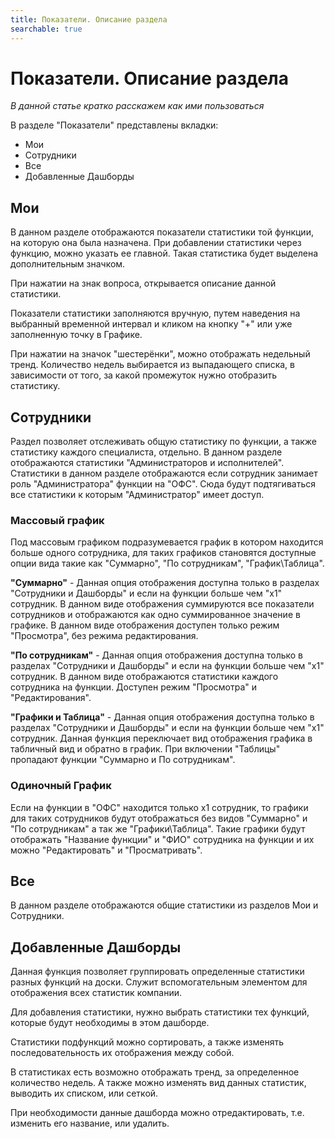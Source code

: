 ```yaml
---
title: Показатели. Описание раздела
searchable: true
---
```


# Показатели. Описание раздела

*В данной статье кратко расскажем как ими пользоваться*

В разделе "Показатели" представлены вкладки:

* Мои
* Сотрудники
* Все
* Добавленные Дашборды

## Мои

В данном разделе отображаются показатели статистики той функции, на которую она была назначена. При добавлении статистики через функцию, можно указать ее главной. Такая статистика будет выделена дополнительным значком.

При нажатии на знак вопроса, открывается описание данной статистики.

Показатели статистики заполняются вручную, путем наведения на выбранный временной интервал и кликом на кнопку "+" или уже заполненную точку в Графике.

При нажатии на значок "шестерёнки", можно отображать недельный тренд. Количество недель выбирается из выпадающего списка, в зависимости от того, за какой промежуток нужно отобразить статистику.

## Сотрудники

Раздел позволяет отслеживать общую статистику по функции, а также статистику каждого специалиста, отдельно. В данном разделе отображаются статистики "Администраторов и исполнителей". Статистики в данном разделе отображаются если сотрудник занимает роль "Администратора" функции на "ОФС". Сюда будут подтягиваться все статистики к которым "Администратор" имеет доступ.

### Массовый график

Под массовым графиком подразумевается график в котором находится больше одного сотрудника, для таких графиков становятся доступные опции вида такие как "Суммарно", "По сотрудникам", "График\Таблица".

**"Суммарно"** - Данная опция отображения доступна только в разделах "Сотрудники и Дашборды" и если на функции больше чем "х1" сотрудник. В данном виде отображения суммируются все показатели сотрудников и отображаются как одно суммированное значение в графике. В данном виде отображения доступен только режим "Просмотра", без режима редактирования.

**"По сотрудникам"** - Данная опция отображения доступна только в разделах "Сотрудники и Дашборды" и если на функции больше чем "х1" сотрудник. В данном виде отображаются статистики каждого сотрудника на функции. Доступен режим "Просмотра" и "Редактирования".

**"Графики и Таблица"** - Данная опция отображения доступна только в разделах "Сотрудники и Дашборды" и если на функции больше чем "х1" сотрудник. Данная функция переключает вид отображения графика в табличный вид и обратно в график. При включении "Таблицы" пропадают функции "Суммарно и По сотрудникам".

### Одиночный График

Если на функции в "ОФС" находится только х1 сотрудник, то графики для таких сотрудников будут отображаться без видов "Суммарно" и "По сотрудникам" а так же "Графики\Таблица". Такие графики будут отображать "Название функции" и "ФИО" сотрудника на функции и их можно "Редактировать" и "Просматривать".

## Все

В данном разделе отображаются общие статистики из разделов Мои и Сотрудники.

## Добавленные Дашборды

Данная функция позволяет группировать определенные статистики разных функций на доски. Служит вспомогательным элементом для отображения всех статистик компании.

Для добавления статистики, нужно выбрать статистики тех функций, которые будут необходимы в этом дашборде.

Статистики подфункций можно сортировать, а также изменять последовательность их отображения между собой.

В статистиках есть возможно отображать тренд, за определенное количество недель. А также можно изменять вид данных статистик, выводить их списком, или сеткой.

При необходимости данные дашборда можно отредактировать, т.е. изменить его название, или удалить. 